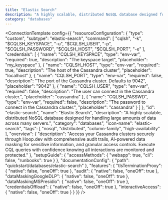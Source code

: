 ```yaml
---
title: "Elastic Search"
description: "A highly scalable, distributed NoSQL database designed for handling large amounts of data across many servers."
category: "databases"
---
```



<ConnectionTemplate config={{
  "resourceConfiguration": {
    "type": "custom",
    "subtype": "elastic-search",
    "command": [
      "cqlsh",
      "-k",
      "$CQLSH_KEYSPACE",
      "-u",
      "$CQLSH_USER",
      "-p",
      "$CQLSH_PASSWORD",
      "$CQLSH_HOST",
      "$CQLSH_PORT",
      "-e"
    ],
    "credentials": [
      {
        "name": "CQLSH_KEYSPACE",
        "type": "env-var",
        "required": true,
        "description": "The keyspace target",
        "placeholder": "my_keyspace"
      },
      {
        "name": "CQLSH_HOST",
        "type": "env-var",
        "required": true,
        "description": "The host of the Cassandra cluster",
        "placeholder": "localhost"
      },
      {
        "name": "CQLSH_PORT",
        "type": "env-var",
        "required": false,
        "description": "The port of the Cassandra cluster. Defaults to 9042",
        "placeholder": "9042"
      },
      {
        "name": "CQLSH_USER",
        "type": "env-var",
        "required": false,
        "description": "The user can connect in the Cassandra cluster.",
        "placeholder": "cassandra"
      },
      {
        "name": "CQLSH_PASSWD",
        "type": "env-var",
        "required": false,
        "description": "The password to connect in the Cassandra cluster.",
        "placeholder": "cassandra"
      }
    ]
  },
  "id": "elastic-search",
  "name": "Elastic Search",
  "description": "A highly scalable, distributed NoSQL database designed for handling large amounts of data across many servers.",
  "category": "databases",
  "icon-name": "elastic-search",
  "tags": [
    "nosql",
    "distributed",
    "column-family",
    "high-availability"
  ],
  "overview": {
    "description": "Access your Cassandra clusters securely through Hoop.dev with comprehensive audit trails, AI-powered data masking for sensitive information, and granular access controls. Execute CQL queries with confidence knowing all interactions are monitored and protected."
  },
  "setupGuide": {
    "accessMethods": {
      "webapp": true,
      "cli": false,
      "runbooks": true
    }
  },
  "documentationConfig": {
    "path": "quickstart/databases/elastic-search"
  },
  "features": {
    "tlsTerminationProxy": {
      "native": false,
      "oneOff": true
    },
    "audit": {
      "native": false,
      "oneOff": true
    },
    "dataMaskingGoogleDLP": {
      "native": false,
      "oneOff": true
    },
    "dataMaskingMSPresidio": {
      "native": false,
      "oneOff": true
    },
    "credentialsOffload": {
      "native": false,
      "oneOff": true
    },
    "interactiveAccess": {
      "native": false,
      "oneOff": true
    }
  }
}} />



